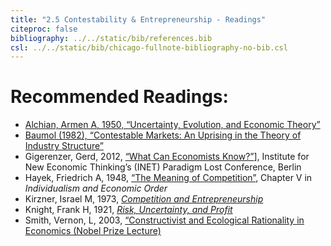 ```yaml
---
title: "2.5 Contestability & Entrepreneurship - Readings"
citeproc: false
bibliography: ../../static/bib/references.bib
csl: ../../static/bib/chicago-fullnote-bibliography-no-bib.csl
---
```


# Recommended Readings:

- [<i class="fas fa-file-pdf"></i> Alchian, Armen A, 1950, "Uncertainty, Evolution, and Economic Theory"](/readings/Alchian-1950.pdf)
- [<i class="fas fa-file-pdf"></i> Baumol (1982), "Contestable Markets: An Uprising in the Theory of Industry Structure"](/readings/Baumol-1982.pdf)
- <i class="fab fa-youtube"></i> Gigerenzer, Gerd, 2012, ["What Can Economists Know?"](https://www.youtube.com/watch?v=DdEEwoKkfMA)], Institute for New Economic Thinking's (INET) Paradigm Lost Conference, Berlin
- <i class="fas fas fa-book"></i> Hayek, Friedrich A, 1948, ["The Meaning of Competition"](https://mises.org/library/meaning-competition), Chapter V in *Individualism and Economic Order*
- <i class="fas fas fa-book"></i> Kirzner, Israel M, 1973, [*Competition and Entrepreneurship*](http://www.sjsu.edu/people/john.estill/courses/158-s15/Israel%20Kirzner%20-%20Competition%20And%20Entrepreneurship.pdf)
- <i class="fas fas fa-book"></i> Knight, Frank H, 1921, [*Risk, Uncertainty, and Profit*](https://oll.libertyfund.org/titles/knight-risk-uncertainty-and-profit)
- <i class="fab fa-youtube"></i> Smith, Vernon, L, 2003, ["Constructivist and Ecological Rationality in Economics (Nobel Prize Lecture)](https://www.nobelprize.org/prizes/economic-sciences/2002/smith/lecture/)
